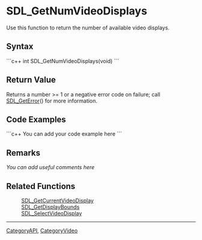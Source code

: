 <!-- pragma section-numbers off -->
<!-- pragma disable-camelcase -->

= SDL_GetNumVideoDisplays =
Use this function to return the number of available video displays.


== Syntax ==
```c++
int SDL_GetNumVideoDisplays(void)
```

== Return Value ==
Returns a number >= 1 or a negative error code on failure; call [[SDL_GetError]]() for more information.

== Code Examples ==
```c++
You can add your code example here
```

== Remarks ==
''You can add useful comments here''

== Related Functions ==
:[[SDL_GetCurrentVideoDisplay]]
:[[SDL_GetDisplayBounds]]
:[[SDL_SelectVideoDisplay]]

----
[[CategoryAPI]], [[CategoryVideo]]
